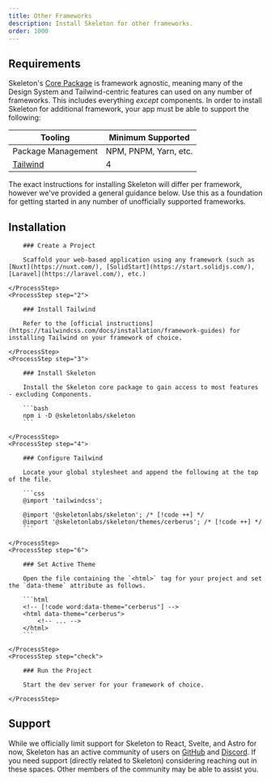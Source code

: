```yaml
---
title: Other Frameworks
description: Install Skeleton for other frameworks.
order: 1000
---
```



## Requirements

Skeleton's [Core Package](/docs/get-started/core-api) is framework agnostic, meaning many of the Design System and Tailwind-centric features can used on any number of frameworks. This includes everything _except_ components. In order to install Skeleton for additional framework, your app must be able to support the following:

| Tooling                              | Minimum Supported     |
| ------------------------------------ | --------------------- |
| Package Management                   | NPM, PNPM, Yarn, etc. |
| [Tailwind](https://tailwindcss.com/) | 4                     |

The exact instructions for installing Skeleton will differ per framework, however we've provided a general guidance below. Use this as a foundation for getting started in any number of unofficially supported frameworks.

## Installation

<Process>
    <ProcessStep step="1">

        ### Create a Project

        Scaffold your web-based application using any framework (such as [Nuxt](https://nuxt.com/), [SolidStart](https://start.solidjs.com/), [Laravel](https://laravel.com/), etc.)

    </ProcessStep>
    <ProcessStep step="2">

        ### Install Tailwind

    	Refer to the [official instructions](https://tailwindcss.com/docs/installation/framework-guides) for installing Tailwind on your framework of choice.

    </ProcessStep>
    <ProcessStep step="3">

        ### Install Skeleton

        Install the Skeleton core package to gain access to most features - excluding Components.

        ```bash
        npm i -D @skeletonlabs/skeleton
        ```

    </ProcessStep>
    <ProcessStep step="4">

        ### Configure Tailwind

        Locate your global stylesheet and append the following at the top of the file.

        ```css
        @import 'tailwindcss';

        @import '@skeletonlabs/skeleton'; /* [!code ++] */
        @import '@skeletonlabs/skeleton/themes/cerberus'; /* [!code ++] */
        ```

    </ProcessStep>
    <ProcessStep step="6">

        ### Set Active Theme

        Open the file containing the `<html>` tag for your project and set the `data-theme` attribute as follows.

        ```html
        <!-- [!code word:data-theme="cerberus"] -->
        <html data-theme="cerberus">
            <!-- ... -->
        </html>
        ```

    </ProcessStep>
    <ProcessStep step="check">

        ### Run the Project

        Start the dev server for your framework of choice.

    </ProcessStep>

</Process>

## Support

While we officially limit support for Skeleton to React, Svelte, and Astro for now, Skeleton has an active community of users on [GitHub](https://github.com/skeletonlabs/skeleton/discussions) and [Discord](https://discord.gg/EXqV7W8MtY). If you need support (directly related to Skeleton) considering reaching out in these spaces. Other members of the community may be able to assist you.
